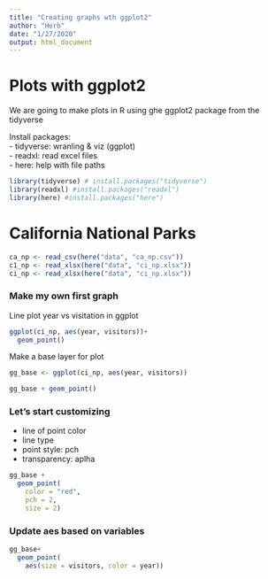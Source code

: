 ```yaml
---
title: "Creating graphs wth ggplot2"
author: "Herb"
date: "1/27/2020"
output: html_document
---
```

# Plots with ggplot2

We are going to make plots in R using ghe ggplot2 package from the tidyverse

Install packages:   
- tidyverse: wranling & viz (ggplot)  
- readxl: read excel files  
- here: help with file paths  


```r
library(tidyverse) # install.packages("tidyverse")
library(readxl) #install.packages("readxl")
library(here) #install.packages("here")
```

# California National Parks

```r
ca_np <- read_csv(here("data", "ca_np.csv"))
c1_np <- read_xlsx(here("data", "ci_np.xlsx"))
ci_np <- read_xlsx(here("data", "ci_np.xlsx"))
```

### Make my own first graph

Line plot year vs visitation in ggplot

```r
ggplot(ci_np, aes(year, visitors))+
  geom_point()
```


Make a base layer for plot
```r
gg_base <- ggplot(ci_np, aes(year, visitors))

gg_base + geom_point()
```

### Let's start customizing
- line of point color
- line type
- point style: pch
- transparency: aplha

```r
gg_base +
  geom_point(
    color = "red",
    pch = 2,
    size = 2)
```
### Update aes based on variables

```r
gg_base+
  geom_point(
    aes(size = visitors, color = year))
```

